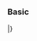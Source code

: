 ===Basic===
{{enemyshipinfo2
| name=???
| japanesename=
| id=
| image=
| color=red
| type=Destroyer
| class=Abyssal
| hp=190
| firepower=125
| armor=108
| torpedo=138
| evasion=88
| AA=128
| aircraft=0
| speed=Fast
| LOS=68
| ASW=118
| range=Medium
| luck=88
| slot=4
| time=''unbuildable''
| slot1=
| slot2=
| slot3=
| slot4=
| space1=0
| space2=0
| space3=0
| space4=0}}
|}
{{clear}}